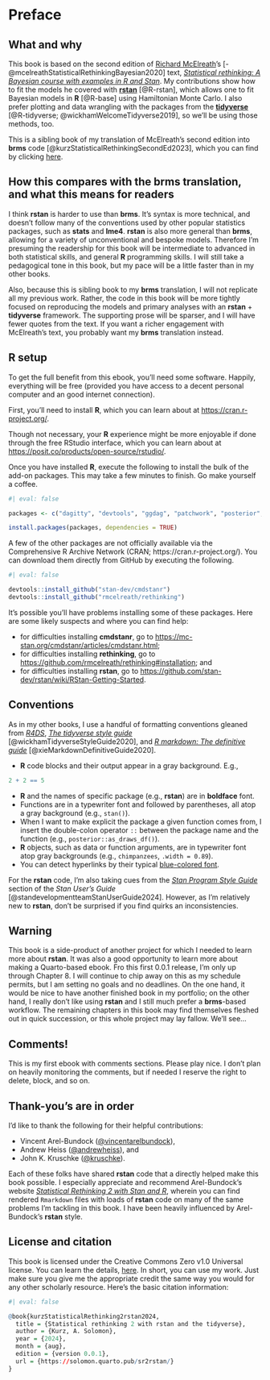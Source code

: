 # Preface {.unnumbered}

## What and why {-}

This book is based on the second edition of [Richard McElreath](https://twitter.com/rlmcelreath)'s [-@mcelreathStatisticalRethinkingBayesian2020] text, [*Statistical rethinking: A Bayesian course with examples in R and Stan*](https://xcelab.net/rm/statistical-rethinking/). My contributions show how to fit the models he covered with [**rstan**](https://mc-stan.org/rstan/) [@R-rstan], which allows one to fit Bayesian models in **R** [@R-base] using Hamiltonian Monte Carlo. I also prefer plotting and data wrangling with the packages from the [**tidyverse**](https://www.tidyverse.org/) [@R-tidyverse; @wickhamWelcomeTidyverse2019], so we'll be using those methods, too.

This is a sibling book of my translation of McElreath's second edition into **brms** code [@kurzStatisticalRethinkingSecondEd2023], which you can find by clicking [here](https://bookdown.org/content/4857/).

## How this compares with the **brms** translation, and what this means for readers {-}

I think **rstan** is harder to use than **brms**. It's syntax is more technical, and doesn't follow many of the conventions used by other popular statistics packages, such as **stats** and **lme4**. **rstan** is also more general than **brms**, allowing for a variety of unconventional and bespoke models. Therefore I'm presuming the readership for this book will be intermediate to advanced in both statistical skills, and general **R** programming skills. I will still take a pedagogical tone in this book, but my pace will be a little faster than in my other books.

Also, because this is sibling book to my **brms** translation, I will not replicate all my previous work. Rather, the code in this book will be more tightly focused on reproducing the models and primary analyses with an **rstan** + **tidyverse** framework. The supporting prose will be sparser, and I will have fewer quotes from the text. If you want a richer engagement with McElreath's text, you probably want my **brms** translation instead.

## **R** setup {-}

To get the full benefit from this ebook, you'll need some software. Happily, everything will be free (provided you have access to a decent personal computer and an good internet connection).

First, you'll need to install **R**, which you can learn about at [https://cran.r-project.org/](https://cran.r-project.org/).

Though not necessary, your **R** experience might be more enjoyable if done through the free RStudio interface, which you can learn about at [https://posit.co/products/open-source/rstudio/](https://posit.co/products/open-source/rstudio/).

Once you have installed **R**, execute the following to install the bulk of the add-on packages. This may take a few minutes to finish. Go make yourself a coffee.

```r
#| eval: false

packages <- c("dagitty", "devtools", "ggdag", "patchwork", "posterior", "remotes", "rstan", "tidybayes", "tidyverse", "tigris")

install.packages(packages, dependencies = TRUE)
```

A few of the other packages are not officially available via the Comprehensive R Archive Network (CRAN; https://cran.r-project.org/). You can download them directly from GitHub by executing the following.

```r
#| eval: false

devtools::install_github("stan-dev/cmdstanr")
devtools::install_github("rmcelreath/rethinking")
```

It's possible you'll have problems installing some of these packages. Here are some likely suspects and where you can find help:

* for difficulties installing **cmdstanr**, go to [https://mc-stan.org/cmdstanr/articles/cmdstanr.html](https://mc-stan.org/cmdstanr/articles/cmdstanr.html);
* for difficulties installing **rethinking**, go to [https://github.com/rmcelreath/rethinking#installation](https://github.com/rmcelreath/rethinking#installation); and
* for difficulties installing **rstan**, go to [https://github.com/stan-dev/rstan/wiki/RStan-Getting-Started](https://github.com/stan-dev/rstan/wiki/RStan-Getting-Started).

## Conventions  {-}

As in my other books, I use a handful of formatting conventions gleaned from [*R4DS*](https://r4ds.had.co.nz/introduction.html#running-r-code), [*The tidyverse style guide*](https://style.tidyverse.org/) [@wickhamTidyverseStyleGuide2020], and [*R markdown: The definitive guide*](https://bookdown.org/yihui/rmarkdown/software-info.html) [@xieMarkdownDefinitiveGuide2020].

* **R** code blocks and their output appear in a gray background. E.g.,

```r
2 + 2 == 5
```

* **R** and the names of specific package (e.g., **rstan**) are in **boldface** font.
* Functions are in a typewriter font and followed by parentheses, all atop a gray background (e.g., `stan()`).
* When I want to make explicit the package a given function comes from, I insert the double-colon operator `::` between the package name and the function (e.g., `posterior::as_draws_df()`).
* **R** objects, such as data or function arguments, are in typewriter font atop gray backgrounds (e.g., `chimpanzees`, `.width = 0.89`).
* You can detect hyperlinks by their typical [blue-colored font](https://solomonkurz.netlify.app/).

For the **rstan** code, I'm also taking cues from the [*Stan Program Style Guide*](https://mc-stan.org/docs/stan-users-guide/style-guide.html) section of the *Stan User’s Guide* [@standevelopmentteamStanUserGuide2024]. However, as I'm relatively new to **rstan**, don't be surprised if you find quirks an inconsistencies.

## Warning  {-}

This book is a side-product of another project for which I needed to learn more about **rstan**. It was also a good opportunity to learn more about making a Quarto-based ebook. Fro this first 0.0.1 release, I'm only up through Chapter 8. I will continue to chip away on this as my schedule permits, but I am setting no goals and no deadlines. On the one hand, it would be nice to have another finished book in my portfolio; on the other hand, I really don't like using **rstan** and I still much prefer a **brms**-based workflow. The remaining chapters in this book may find themselves fleshed out in quick succession, or this whole project may lay fallow. We'll see...

## Comments! {-}

This is my first ebook with comments sections. Please play nice. I don't plan on heavily monitoring the comments, but if needed I reserve the right to delete, block, and so on. 

## Thank-you's are in order {-}

I'd like to thank the following for their helpful contributions:

* Vincent Arel-Bundock ([\@vincentarelbundock](https://github.com/vincentarelbundock)),
* Andrew Heiss ([\@andrewheiss](https://github.com/andrewheiss)), and
* John K. Kruschke ([\@kruschke](https://github.com/kruschke)).

Each of these folks have shared **rstan** code that a directly helped make this book possible. I especially appreciate and recommend Arel-Bundock's website [*Statistical Rethinking 2 with Stan and R*](https://vincentarelbundock.github.io/rethinking2/), wherein you can find rendered `Rmarkdown` files with loads of **rstan** code on many of the same problems I'm tackling in this book. I have been heavily influenced by Arel-Bundock's **rstan** style.

## License and citation {-}

This book is licensed under the Creative Commons Zero v1.0 Universal license. You can learn the details, [here](https://github.com/ASKurz/Statistical_Rethinking_2_with_rstan/blob/main/LICENSE). In short, you can use my work. Just make sure you give me the appropriate credit the same way you would for any other scholarly resource. Here's the basic citation information:

```r
#| eval: false

@book{kurzStatisticalRethinking2rstan2024,
  title = {Statistical rethinking 2 with rstan and the tidyverse},
  author = {Kurz, A. Solomon},
  year = {2024},
  month = {aug},
  edition = {version 0.0.1},
  url = {https://solomon.quarto.pub/sr2rstan/}
}
```

